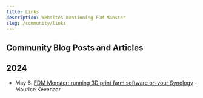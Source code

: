 ```yaml
---
title: Links
description: Websites mentioning FDM Monster
slug: /community/links
---
```


## Community Blog Posts and Articles

## 2024

- May 6: [FDM Monster: running 3D print farm software on your Synology](https://kevenaar.name/fdm-monster-running-3d-print-farm-software-on-your-synology/) - Maurice Kevenaar
